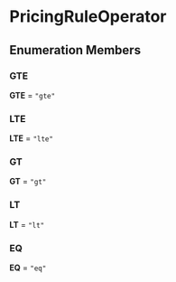 
# PricingRuleOperator

## Enumeration Members

### GTE

 **GTE** = `"gte"`

### LTE

 **LTE** = `"lte"`

### GT

 **GT** = `"gt"`

### LT

 **LT** = `"lt"`

### EQ

 **EQ** = `"eq"`
